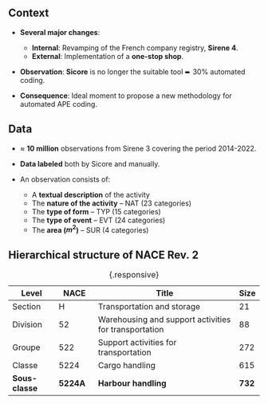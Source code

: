 ## Context


- [**Several major changes**]{.orange}:
    - [**Internal**]{.blue2}: Revamping of the French company registry, [**Sirene 4**]{.green2}.
    - [**External**]{.blue2}: Implementation of a [**one-stop shop**]{.green2}.

- [**Observation**]{.orange}: [**Sicore**]{.blue2} is no longer the suitable tool ➨ 30% automated coding.

- [**Consequence**]{.orange}: Ideal moment to propose a new methodology for automated APE coding.

## Data

- [$\approx$ **10 million**]{.orange} observations from Sirene 3 covering the period 2014-2022.
- [**Data labeled**]{.orange} both by Sicore and manually.

- An observation consists of:
    - A [**textual description**]{.red2} of the activity
    - The [**nature of the activity**]{.blue2} -- [NAT]{.green2} (23 categories)
    - The [**type of form**]{.blue2} -- [TYP]{.green2} (15 categories)
    - The [**type of event**]{.blue2} -- [EVT]{.green2} (24 categories)
    - The [**area ($m^2$)**]{.blue2} -- [SUR]{.green2} (4 categories)
  
## Hierarchical structure of NACE Rev. 2

| Level | NACE | Title | Size |
|-------|------|----------------------|-|
| Section     | H     |Transportation and storage|21|
| Division    | 52    |Warehousing and support activities for transportation|88|
| Groupe      | 522   |Support activities for transportation|272|
| Classe      | 5224  |Cargo handling |615|
| **Sous-classe** | [**5224A**]{.red2} |**Harbour handling**|[**732**]{.orange}|
: {.responsive}